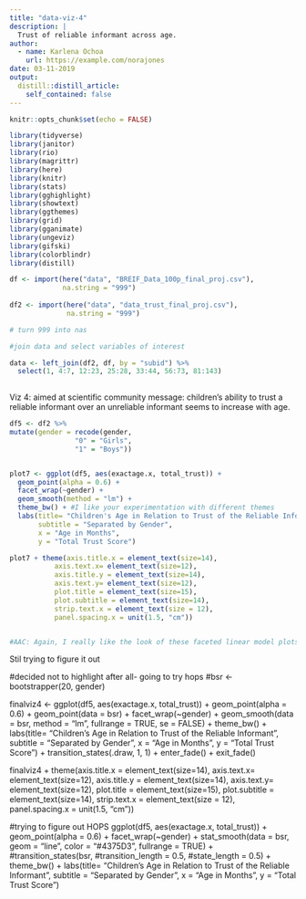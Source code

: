 ```yaml
---
title: "data-viz-4"
description: |
  Trust of reliable informant across age.
author:
  - name: Karlena Ochoa
    url: https://example.com/norajones
date: 03-11-2019
output:
  distill::distill_article:
    self_contained: false
---
```


```r
knitr::opts_chunk$set(echo = FALSE)
```

```r

library(tidyverse)
library(janitor)
library(rio)
library(magrittr)
library(here)
library(knitr)
library(stats)
library(gghighlight)
library(showtext)
library(ggthemes)
library(grid)
library(gganimate)
library(ungeviz)
library(gifski)
library(colorblindr)
library(distill)

```


```r

df <- import(here("data", "BREIF_Data_100p_final_proj.csv"),
             na.string = "999")
             
df2 <- import(here("data", "data_trust_final_proj.csv"),
              na.string = "999")

# turn 999 into nas

#join data and select variables of interest 

data <- left_join(df2, df, by = "subid") %>% 
  select(1, 4:7, 12:23, 25:28, 33:44, 56:73, 81:143)
  
```

Viz 4: aimed at scientific community 
message: children's ability to trust a reliable informant over an unreliable informant seems to increase with age. 

```r
df5 <- df2 %>% 
mutate(gender = recode(gender,
                "0" = "Girls",
                "1" = "Boys"))


plot7 <- ggplot(df5, aes(exactage.x, total_trust)) +
  geom_point(alpha = 0.6) +
  facet_wrap(~gender) +
  geom_smooth(method = "lm") +
  theme_bw() + #I like your experimentation with different themes
  labs(title= "Children's Age in Relation to Trust of the Reliable Informant",
       subtitle = "Separated by Gender", 
       x = "Age in Months",
       y = "Total Trust Score") 

plot7 + theme(axis.title.x = element_text(size=14),
           axis.text.x= element_text(size=12),
           axis.title.y = element_text(size=14),
           axis.text.y= element_text(size=12),
           plot.title = element_text(size=15),
           plot.subtitle = element_text(size=14),
           strip.text.x = element_text(size = 12),
           panel.spacing.x = unit(1.5, "cm"))


#AAC: Again, I really like the look of these faceted linear model plots! I'm a little confused why you highlighted the scores specifically above 1, but it may just be my unfamiliarity with your data. Making that more clear woluld help me better interpret the plot.
```
Stil trying to figure it out 

#decided not to highlight after all- going to try hops
#bsr <- bootstrapper(20, gender)

finalviz4 <- ggplot(df5, aes(exactage.x, total_trust)) +
  geom_point(alpha = 0.6) +
    geom_point(data = bsr) +
  facet_wrap(~gender) +
   geom_smooth(data = bsr, method = "lm", fullrange = TRUE, se = FALSE) +
  theme_bw() + 
  labs(title= "Children's Age in Relation to Trust of the Reliable Informant",
       subtitle = "Separated by Gender", 
       x = "Age in Months",
       y = "Total Trust Score") +
  transition_states(.draw, 1, 1) + 
  enter_fade() + exit_fade()

finalviz4 + theme(axis.title.x = element_text(size=14),
           axis.text.x= element_text(size=12),
           axis.title.y = element_text(size=14),
           axis.text.y= element_text(size=12),
           plot.title = element_text(size=15),
           plot.subtitle = element_text(size=14),
           strip.text.x = element_text(size = 12),
           panel.spacing.x = unit(1.5, "cm"))



#trying to figure out HOPS
ggplot(df5, aes(exactage.x, total_trust)) +
  geom_point(alpha = 0.6) +
  facet_wrap(~gender) +
  stat_smooth(data = bsr,
              geom = "line",
              color = "#4375D3",
              fullrange = TRUE) +
  #transition_states(bsr,
                    #transition_length = 0.5,
                    #state_length = 0.5) +
  theme_bw() + 
  labs(title= "Children's Age in Relation to Trust of the Reliable Informant",
       subtitle = "Separated by Gender", 
       x = "Age in Months",
       y = "Total Trust Score")

